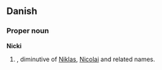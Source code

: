 ==Danish==

===Proper noun===
'''Nicki'''

# {{given name|male||da:}}, diminutive of [[Niklas]], [[Nicolai]] and related names.